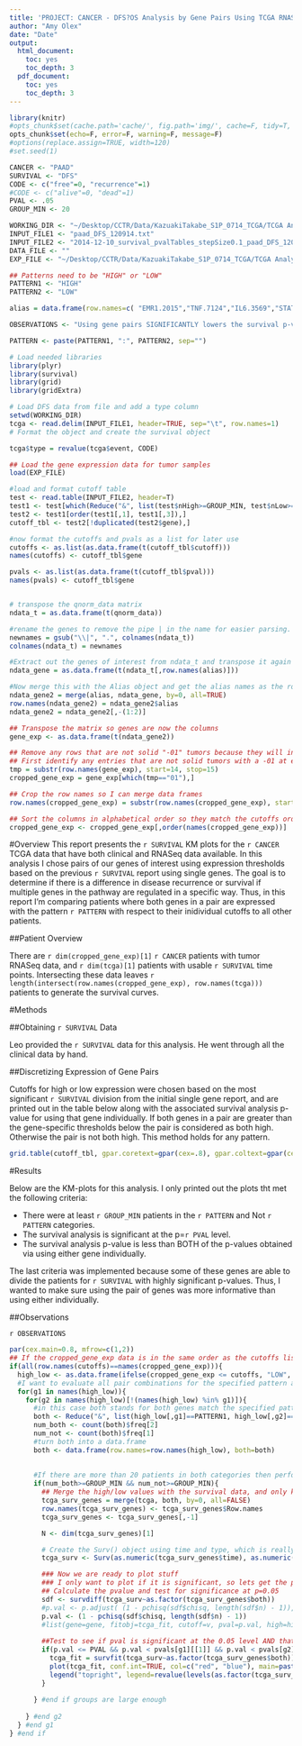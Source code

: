 ```yaml
---
title: 'PROJECT: CANCER - DFS?OS Analysis by Gene Pairs Using TCGA RNASeq Data'
author: "Amy Olex"
date: "Date"
output:
  html_document:
    toc: yes
    toc_depth: 3
  pdf_document:
    toc: yes
    toc_depth: 3
---
```



```r
library(knitr) 
#opts_chunk$set(cache.path='cache/', fig.path='img/', cache=F, tidy=T, fig.keep='high', echo=F, error=F, warning=F, message=F, dpi=300, out.width=700)
opts_chunk$set(echo=F, error=F, warning=F, message=F)
#options(replace.assign=TRUE, width=120)
#set.seed(1)
```

```r
CANCER <- "PAAD"
SURVIVAL <- "DFS"
CODE <- c("free"=0, "recurrence"=1)
#CODE <- c("alive"=0, "dead"=1)
PVAL <- .05
GROUP_MIN <- 20

WORKING_DIR <- "~/Desktop/CCTR/Data/KazuakiTakabe_S1P_0714_TCGA/TCGA Analyses/PAAD_Survival"
INPUT_FILE1 <- "paad_DFS_120914.txt"
INPUT_FILE2 <- "2014-12-10_survival_pvalTables_stepSize0.1_paad_DFS_120914.txt"
DATA_FILE <- ""
EXP_FILE <- "~/Desktop/CCTR/Data/KazuakiTakabe_S1P_0714_TCGA/TCGA Analyses/RNAseq_PAAD_all_111914/normalization/paad_111914_tumorOnlySamplesNormalized_n179.RData"

## Patterns need to be "HIGH" or "LOW"
PATTERN1 <- "HIGH"
PATTERN2 <- "LOW"

alias = data.frame(row.names=c( "EMR1.2015","TNF.7124","IL6.3569","STAT3.6774","NFKB1.4790","NFKB2.4791","RELA.5970","PECAM1.5175","LYVE1.10894","SPHK1.8877","SPHK2.56848","S1PR1.1901","S1PR2.9294","S1PR3.1903","S1PR4.8698","S1PR5.53637","ABCC1.4363","ABCG2.9429","SPNS2.124976","FLT1.2321","KDR.3791","FLT4.2324","TIE1.7075","TEK.7010","VEGFA.7422","VEGFC.7424","ANGPT2.285","SGPL1.8879","SPP1.6696", "ABCC11.85320"), alias=c("F4/80","TNF-alpha","IL-6","Stat3","NFkB1","NFkB2","p65","CD31","Lyve-1","SphK1","SphK2","S1PR1","S1PR2","S1PR3","S1PR4","S1PR5","ABCC1","ABCG2","Spns2","VEGFR1","VEGFR2","VEGFR3","Tie1","Tie2","VEGFA","VEGFC","Ang2","S1P-Lyase","SPP1", "ABCC11"))

```

```r
OBSERVATIONS <- "Using gene pairs SIGNIFICANTLY lowers the survival p-values compared to using either gene individually.  Most of the gene pairs have more frequent recurrence when both genes are high; however with the immune response related genes it is flipped in some instances, where gene pairs with higher expression have fewer recurrences.  This might make sense as the immune system is helping to fight off the cancer."

PATTERN <- paste(PATTERN1, ":", PATTERN2, sep="")
```


```r
# Load needed libraries
library(plyr)
library(survival)
library(grid)
library(gridExtra)

# Load DFS data from file and add a type column
setwd(WORKING_DIR)
tcga <- read.delim(INPUT_FILE1, header=TRUE, sep="\t", row.names=1)
# Format the object and create the survival object

tcga$type = revalue(tcga$event, CODE)

## Load the gene expression data for tumor samples
load(EXP_FILE)

#load and format cutoff table
test <- read.table(INPUT_FILE2, header=T)
test1 <- test[which(Reduce("&", list(test$nHigh>=GROUP_MIN, test$nLow>=GROUP_MIN))),]
test2 <- test1[order(test1[,1], test1[,3]),]
cutoff_tbl <- test2[!duplicated(test2$gene),]

#now format the cutoffs and pvals as a list for later use
cutoffs <- as.list(as.data.frame(t(cutoff_tbl$cutoff)))
names(cutoffs) <- cutoff_tbl$gene

pvals <- as.list(as.data.frame(t(cutoff_tbl$pval)))
names(pvals) <- cutoff_tbl$gene



```

```r

# transpose the qnorm_data matrix
ndata_t = as.data.frame(t(qnorm_data))

#rename the genes to remove the pipe | in the name for easier parsing.
newnames = gsub("\\|", ".", colnames(ndata_t))
colnames(ndata_t) = newnames

#Extract out the genes of interest from ndata_t and transpose it again at the same time so the genes are in the rows again
ndata_gene = as.data.frame(t(ndata_t[,row.names(alias)]))

#Now merge this with the Alias object and get the alias names as the row names
ndata_gene2 = merge(alias, ndata_gene, by=0, all=TRUE)
row.names(ndata_gene2) = ndata_gene2$alias
ndata_gene2 = ndata_gene2[,-(1:2)]

## Transpose the matrix so genes are now the columns
gene_exp <- as.data.frame(t(ndata_gene2))

## Remove any rows that are not solid "-01" tumors because they will introduce duplicate row names.
## First identify any entries that are not solid tumors with a -01 at end.
tmp = substr(row.names(gene_exp), start=14, stop=15)
cropped_gene_exp = gene_exp[which(tmp=="01"),]

## Crop the row names so I can merge data frames
row.names(cropped_gene_exp) = substr(row.names(cropped_gene_exp), start=1, stop=12)

## Sort the columns in alphabetical order so they match the cutoffs order
cropped_gene_exp <- cropped_gene_exp[,order(names(cropped_gene_exp))]
```


#Overview
This report presents the `r SURVIVAL` KM plots for the `r CANCER` TCGA data that have both clinical and RNASeq data available. In this analysis I chose pairs of our genes of interest using expression thresholds based on the previous `r SURVIVAL` report using single genes.  The goal is to determine if there is a difference in disease recurrence or survival if multiple genes in the pathway are regulated in a specific way.  Thus, in this report I'm comparing patients where both genes in a pair are expressed with the pattern `r PATTERN` with respect to their inidividual cutoffs to all other patients.   

##Patient Overview

There are `r dim(cropped_gene_exp)[1]` `r CANCER` patients with tumor RNASeq data, and `r dim(tcga)[1]` patients with usable `r SURVIVAL` time points. Intersecting these data leaves `r length(intersect(row.names(cropped_gene_exp), row.names(tcga)))` patients to generate the survival curves.

#Methods

##Obtaining `r SURVIVAL` Data

Leo provided the `r SURVIVAL` data for this analysis.  He went through all the clinical data by hand.  

##Discretizing Expression of Gene Pairs

Cutoffs for high or low expression were chosen based on the most significant `r SURVIVAL` division from the initial single gene report, and are printed out in the table below along with the associated survival analysis p-value for using that gene individually. If both genes in a pair are greater than the gene-specific thresholds below the pair is considered as both high.  Otherwise the pair is not both high. This method holds for any pattern.  

```r
grid.table(cutoff_tbl, gpar.coretext=gpar(cex=.8), gpar.coltext=gpar(cex=.8, fontface="bold"))
```

#Results

Below are the KM-plots for this analysis.  I only printed out the plots tht met the following criteria:

 - There were at least `r GROUP_MIN` patients in the `r PATTERN` and Not `r PATTERN` categories.
 - The survival analysis is significant at the p=`r PVAL` level.
 - The survival analysis p-value is less than BOTH of the p-values obtained via using either gene individually.

The last criteria was implemented because some of these genes are able to divide the patients for `r SURVIVAL` with highly significant p-values.  Thus, I wanted to make sure using the pair of genes was more informative than using either individually.  

##Observations

`r OBSERVATIONS`


```r
par(cex.main=0.8, mfrow=c(1,2))
## If the cropped_gene_exp data is in the same order as the cutoffs list, then start creating high/low matrix for gene pairs
if(all(row.names(cutoffs)==names(cropped_gene_exp))){
  high_low <- as.data.frame(ifelse(cropped_gene_exp <= cutoffs, "LOW", "HIGH"))
  #I want to evaluate all pair combinations for the specified pattern and see if the survival curve is significant or not.
  for(g1 in names(high_low)){
    for(g2 in names(high_low)[!(names(high_low) %in% g1)]){
      #in this case both stands for both genes match the specified pattern.  This can change to a both low or one high one low etc.
      both <- Reduce("&", list(high_low[,g1]==PATTERN1, high_low[,g2]==PATTERN2))
      num_both <- count(both)$freq[2]
      num_not <- count(both)$freq[1]
      #turn both into a data.frame
      both <- data.frame(row.names=row.names(high_low), both=both)
      
      
      #If there are more than 20 patients in both categories then perform the survival analysis
      if(num_both>=GROUP_MIN && num_not>=GROUP_MIN){
        ## Merge the high/low values with the survival data, and only keep those that are in both sets (N=206)
        tcga_surv_genes = merge(tcga, both, by=0, all=FALSE)
        row.names(tcga_surv_genes) <- tcga_surv_genes$Row.names
        tcga_surv_genes <- tcga_surv_genes[,-1]

        N <- dim(tcga_surv_genes)[1]

        # Create the Surv() object using time and type, which is really DFS status.
        tcga_surv <- Surv(as.numeric(tcga_surv_genes$time), as.numeric(tcga_surv_genes$type))

        ### Now we are ready to plot stuff
        ### I only want to plot if it is significant, so lets get the pvalues first.
        ## Calculate the pvalue and test for significance at p=0.05
        sdf <- survdiff(tcga_surv~as.factor(tcga_surv_genes$both))
        #p.val <- p.adjust( (1 - pchisq(sdf$chisq, length(sdf$n) - 1)), method="fdr", n=dim(alias)[1] )
        p.val <- (1 - pchisq(sdf$chisq, length(sdf$n) - 1))
        #list(gene=gene, fitobj=tcga_fit, cutoff=v, pval=p.val, high=highN, low=lowN)
        
        ##Test to see if pval is significant at the 0.05 level AND that it is more significant than BOTH of the individual pvals, and plot if yes.
        if(p.val <= PVAL && p.val < pvals[g1][[1]] && p.val < pvals[g2][[1]]){
          tcga_fit = survfit(tcga_surv~as.factor(tcga_surv_genes$both))
          plot(tcga_fit, conf.int=TRUE, col=c("red", "blue"), main=paste(SURVIVAL, " (N=",N,", ",PATTERN,"=",num_both,", Not ",PATTERN,"=",num_not,")\nGene Pair:", g1, "(", round(cutoffs[g1][[1]], 2),"):", g2, "(", round(cutoffs[g2][[1]], 2), ")\nUncorrected P-value = ", round(p.val, 5), sep=""), xlab="days to event", ylab="% Patients")
          legend("topright", legend=revalue(levels(as.factor(tcga_surv_genes$both)), c("FALSE"=paste("Not ", PATTERN, sep=""), "TRUE"=PATTERN) ), col=c("red", "blue"), lty=1)
        }
        
      } #end if groups are large enough
      
    } #end g2
  } #end g1
} #end if

```



